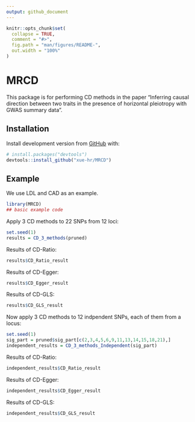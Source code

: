 ```yaml
---
output: github_document
---
```


<!-- README.md is generated from README.Rmd. Please edit that file -->

```r
knitr::opts_chunk$set(
  collapse = TRUE,
  comment = "#>",
  fig.path = "man/figures/README-",
  out.width = "100%"
)
```

# MRCD

<!-- badges: start -->
<!-- badges: end -->

This package is for performing CD methods in the paper "Inferring causal direction between two traits in the presence of horizontal pleiotropy with GWAS summary data".

## Installation

<!-- You can install the released version of MRCD from [CRAN](https://CRAN.R-project.org) with:

``` r
install.packages("MRCD")
```
-->

Install development version from [GitHub](https://github.com/) with:

``` r
# install.packages("devtools")
devtools::install_github("xue-hr/MRCD")
```
## Example

We use LDL and CAD as an example.

```r
library(MRCD)
## basic example code
```

Apply 3 CD methods to 22 SNPs from 12 loci:

```r
set.seed(1)
results = CD_3_methods(pruned)
```

Results of CD-Ratio:

```r
results$CD_Ratio_result
```

Results of CD-Egger:

```r
results$CD_Egger_result
```

Results of CD-GLS:

```r
results$CD_GLS_result
```

Now apply 3 CD methods to 12 indpendent SNPs, each of them from a locus:

```r
set.seed(1)
sig_part = pruned$sig_part[c(2,3,4,5,6,9,11,13,14,15,18,21),]
independent_results = CD_3_methods_Independent(sig_part)
```

Results of CD-Ratio:

```r
independent_results$CD_Ratio_result
```

Results of CD-Egger:

```r
independent_results$CD_Egger_result
```

Results of CD-GLS:

```r
independent_results$CD_GLS_result
```

<!-- What is special about using `README.Rmd` instead of just `README.md`? You can include R chunks like so:

```r
summary(cars)
```

You'll still need to render `README.Rmd` regularly, to keep `README.md` up-to-date.

You can also embed plots, for example:

```r
plot(pressure)
```

In that case, don't forget to commit and push the resulting figure files, so they display on GitHub! -->
